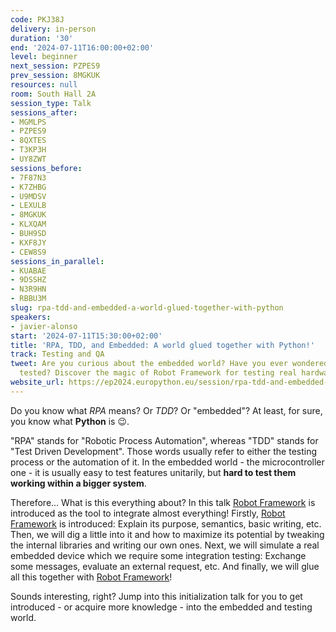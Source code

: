 ```yaml
---
code: PKJ38J
delivery: in-person
duration: '30'
end: '2024-07-11T16:00:00+02:00'
level: beginner
next_session: PZPES9
prev_session: 8MGKUK
resources: null
room: South Hall 2A
session_type: Talk
sessions_after:
- MGMLPS
- PZPES9
- 8QXTES
- T3KP3H
- UY8ZWT
sessions_before:
- 7F87N3
- K7ZHBG
- U9MDSV
- LEXULB
- 8MGKUK
- KLXQAM
- BUH9SD
- KXF8JY
- CEW8S9
sessions_in_parallel:
- KUABAE
- 9DSSHZ
- N3R9HN
- RBBU3M
slug: rpa-tdd-and-embedded-a-world-glued-together-with-python
speakers:
- javier-alonso
start: '2024-07-11T15:30:00+02:00'
title: 'RPA, TDD, and Embedded: A world glued together with Python!'
track: Testing and QA
tweet: Are you curious about the embedded world? Have you ever wondered how is a microcontroller
  tested? Discover the magic of Robot Framework for testing real hardware!
website_url: https://ep2024.europython.eu/session/rpa-tdd-and-embedded-a-world-glued-together-with-python
---
```


Do you know what *RPA* means? Or *TDD*? Or "embedded"? At least, for sure, you know what **Python** is 😉.

"RPA" stands for "Robotic Process Automation", whereas "TDD" stands for "Test Driven Development". Those words usually refer to either the testing process or the automation of it. In the embedded world - the microcontroller one - it is usually easy to test features unitarily, but **hard to test them working within a bigger system**.

Therefore... What is this everything about? In this talk [Robot Framework](https://robotframework.org/) is introduced as the tool to integrate almost everything! Firstly, [Robot Framework](https://robotframework.org/) is introduced: Explain its purpose, semantics, basic writing, etc. Then, we will dig a little into it and how to maximize its potential by tweaking the internal libraries and writing our own ones. Next, we will simulate a real embedded device which we require some integration testing: Exchange some messages, evaluate an external request, etc. And finally, we will glue all this together with [Robot Framework](https://robotframework.org/)!

Sounds interesting, right? Jump into this initialization talk for you to get introduced - or acquire more knowledge - into the embedded and testing world.
